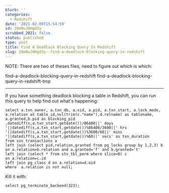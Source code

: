 ```yaml
---
blurb: ''
categories:
  - Redshift
date: '2021-02-09T15:54:59'
id: 20eNuJ0Hgd3y
scrubbed_2021: false
status: published
type: post
title: Find A Deadlock Blocking Query In Redshift
slug: 20eNuJ0Hgd3y--find-a-deadlock-blocking-query-in-redshift
---
```


NOTE: There are two of theses files, need to figure out which is which:

find-a-deadlock-blocking-query-in-redshift
find-a-deadlock-blocking-query-in-redshift-tmp

---




If you have something deadlock blocking a table in Redshift, you can run this query to help find out what's happening:


    select a.txn_owner, a.txn_db, a.xid, a.pid, a.txn_start, a.lock_mode, a.relation as table_id,nvl(trim(c."name"),d.relname) as tablename, a.granted,b.pid as blocking_pid ,datediff(s,a.txn_start,getdate())/86400||' days '||datediff(s,a.txn_start,getdate())%86400/3600||' hrs '||datediff(s,a.txn_start,getdate())%3600/60||' mins '||datediff(s,a.txn_start,getdate())%60||' secs' as txn_duration
    from svv_transactions a 
    left join (select pid,relation,granted from pg_locks group by 1,2,3) b 
    on a.relation=b.relation and a.granted='f' and b.granted='t' 
    left join (select * from stv_tbl_perm where slice=0) c 
    on a.relation=c.id 
    left join pg_class d on a.relation=d.oid
    where  a.relation is not null;


Kill it with:

    select pg_terminate_backend(323);
